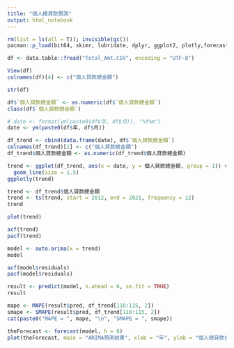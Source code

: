 ---
title: "個人總貸款預測"
output: html_notebook
---

```{r}
rm(list = ls(all = T)); invisible(gc())
pacman::p_load(bit64, skimr, lubridate, dplyr, ggplot2, plotly,forecast, DescTools)
```

```{r}
df <- data.table::fread("Total_Amt.CSV", encoding = "UTF-8")
```

```{r}
View(df)
colnames(df)[4] <- c("個人貸款總金額")
```

```{r}
str(df)
```

```{r}
df$`個人貸款總金額` <- as.numeric(df$`個人貸款總金額`)
class(df$`個人貸款總金額`)
```

```{r}
# date <- format(ym(paste0(df$年, df$月)), "%Y%m")
date <- ym(paste0(df$年, df$月))
```

```{r}
df_trend <- cbind(data.frame(date), df$`個人貸款總金額`)
colnames(df_trend)[2] <- c("個人貸款總金額")
df_trend$個人貸款總金額 <- as.numeric(df_trend$個人貸款總金額)
```

```{r}
trend <- ggplot(df_trend, aes(x = date, y = 個人貸款總金額, group = 1)) + 
  geom_line(size = 1.5)
ggplotly(trend)
```

```{r}
trend <- df_trend$個人貸款總金額
trend <- ts(trend, start = 2012, end = 2021, frequency = 12)
trend
```

```{r}
plot(trend)
```

```{r}
acf(trend)
pacf(trend)
```

```{r}
model <- auto.arima(x = trend)
model
```

```{r}
acf(model$residuals)
pacf(model$residuals)
```

```{r}
result <- predict(model, n.ahead = 6, se.fit = TRUE)
result
```

```{r}
mape <- MAPE(result$pred, df_trend[110:115, 2])
smape <- SMAPE(result$pred, df_trend[110:115, 2])
cat(paste0("MAPE = ", mape, "\n", "SMAPE = ", smape))
```

```{r}
theForecast <- forecast(model, h = 6)
plot(theForecast, main = "ARIMA預測結果", xlab = "年", ylab = "個人總貸款金額(仟元)")
```

